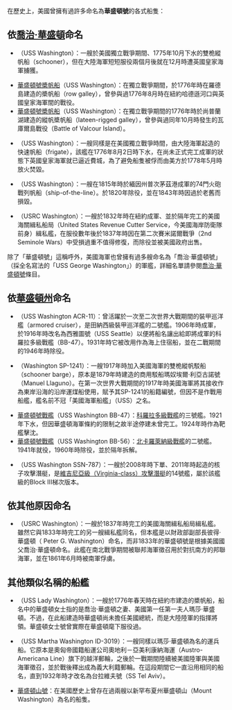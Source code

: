 在歷史上，美國曾擁有過許多命名為'''華盛頓號'''的各式船隻：

==依[[喬治·華盛頓|喬治·華盛頓]]命名==
* {{link-en|華盛頓號帆船 (1775年)|USS Washington (1775)|華盛頓號帆船}}（USS Washington）：一艘於美國獨立戰爭期間、1775年10月下水的雙桅縱帆船（schooner），但在大陸海軍短短服役兩個月後就在12月時遭英國皇家海軍擄獲。
* [[華盛頓號槳帆船_(羅德島)|華盛頓號槳帆船]]（USS Washington）：在獨立戰爭期間，於1776年時在羅德島建造的槳帆船（row galley），曾參與過1776年8月時在紐約哈德遜河口與英國皇家海軍間的戰役。
* [[華盛頓號槳帆船_(尚普蘭湖)|華盛頓號槳帆船]]（USS Washington）：在獨立戰爭期間的1776年時於尚普蘭湖建造的縱帆槳帆船（lateen-rigged galley），曾參與過同年10月時發生的瓦庫爾島戰役（Battle of Valcour Island）。
* {{link-en|華盛頓號快速帆船|USS Washington (1776 frigate)|華盛頓號快速帆船}}（USS Washington）：一艘同樣是在美國獨立戰爭時間，由大陸海軍起造的快速帆船（frigate），該艦在1776年8月2日時下水，在尚未正式完工成軍的狀態下英國皇家海軍就已逼近費城，為了避免船隻被俘而由美方於1778年5月時放火焚毀。
* {{link-en|華盛頓號風帆戰艦|USS Washington (1814)|華盛頓號風帆戰艦}}（USS Washington）：一艘在1815年時於緬因州普次茅茲港成軍的74門火砲戰列帆船（ship-of-the-line）。於1820年除役，並在1843年時因過於老舊而損毀。
* {{link-en|華盛頓號緝私艦 (1833年)|USRC Washington (1833)|華盛頓號緝私艦}}（USRC Washington）：一艘於1832年時在紐約成軍、並於隔年完工的美國海關緝私船局（United States Revenue Cutter Service，今美國海岸防衛隊前身）緝私艦，在服役數年後於1837年時因在第二次賽米諾爾戰爭（2nd Seminole Wars）中受損過重不值得修復，而除役並被美國政府出售。

除了「華盛頓號」這稱呼外，美國海軍也曾擁有過多艘命名為「喬治·華盛頓號」（採全名寫法的「USS George Washington」）的軍艦，詳細名單請參閱[[喬治·華盛頓號|喬治·華盛頓號]]條目。

==依[[華盛頓州|華盛頓州]]命名==
* {{link-en|華盛頓號裝甲巡洋艦|USS Washington (ACR-11)|華盛頓號裝甲巡洋艦}}（USS Washington ACR-11）：曾活躍於一次至二次世界大戰期間的裝甲巡洋艦（armored cruiser），是田納西級裝甲巡洋艦的二號艦。1906年時成軍，於1916年時改名為西雅圖號（USS Seattle）以便將船名讓出給即將成軍的科羅拉多級戰艦（BB-47）。1931年時它被改用作為海上住宿船，並在二戰期間的1946年時除役。
* {{link-en|華盛頓號運煤駁船|Washington (SP-1241)}}（Washington SP-1241）：一艘1917年時加入美國海軍的雙桅縱帆駁船（schooner barge），原本是1879年時建造的商用駁船瑪奴埃爾·利亞古諾號（Manuel Llaguno）。在第一次世界大戰期間的1917年時美國海軍將其接收作為東岸沿海的沿岸運煤船使用，賦予其SP-1241的船籍編號，但因不是作戰用船艦，艦名前不冠「美國海軍船艦」（USS）之名。
* [[華盛頓號戰艦_(BB-47)|華盛頓號戰艦]]（USS Washington BB-47）：[[科羅拉多級戰艦|科羅拉多級戰艦]]的三號艦。1921年下水，但因華盛頓海軍條約的限制之故半途停建未曾完工。1924年時作為靶艦擊沈。
* [[華盛頓號戰艦_(BB-56)|華盛頓號戰艦]]（USS Washington BB-56）：[[北卡羅萊納級戰艦|北卡羅萊納級戰艦]]的二號艦。1941年就役，1960年時除役，並於隔年拆解。
* {{link-en|華盛頓號核子攻擊潛艇|USS Washington (SSN-787)}}（USS Washington SSN-787）：一艘於2008年時下單、2011年時起造的核子攻擊潛艇，是[[維吉尼亞級核動力攻擊潛艦|維吉尼亞級（Virginia-class）攻擊潛艇]]的14號艦，屬於該艦級的Block III梯次版本。

==依其他原因命名==
* {{link-en|華盛頓號緝私艦 (1837年)|USS Washington (1837)|華盛頓號緝私艦}}（USRC Washington）：一艘於1837年時完工的美國海關緝私船局緝私艦。雖然它與1833年時完工的另一艘緝私艦同名，但本艦是以財政部副部長彼得·華盛頓（ Peter G. Washington）命名，而非1833年的華盛頓號是根據美國國父喬治·華盛頓命名。此艦在南北戰爭期間被聯邦海軍徵召用於對抗南方的邦聯海軍，並在1861年6月時被南軍俘虜。

==其他類似名稱的船艦==
* {{link-en|華盛頓女士號槳帆船|USS Lady Washington (1776)}}（USS Lady Washington）：一艘於1776年春天時在紐約市建造的槳帆船，船名中的華盛頓女士指的是喬治·華盛頓之妻、美國第一任第一夫人瑪莎·華盛頓。不過，在此船建造時華盛頓尚未擔任美國總統，而是大陸陸軍的指揮將領。華盛頓女士號曾實際在華盛頓麾下服役過。
* {{link-en|瑪莎·華盛頓號運兵船|USS Martha Washington (ID-3019)}}（USS Martha Washington ID-3019）：一艘同樣以瑪莎·華盛頓為名的運兵船。它原本是奧匈帝國籍船運公司奧地利－亞美利康納海運（Austro-Americana Line）旗下的越洋郵輪，之後於一戰期間陸續被美國陸軍與美國海軍徵召，並於戰後釋出成為義大利籍郵輪。在這段期間它一直沿用相同的船名，直到1932年時才改名為台拉維夫號（SS Tel Aviv）。
* [[華盛頓山號|華盛頓山號]]：在美國歷史上曾存在過兩艘以新罕布夏州華盛頓山（Mount Washington）為名的船隻。

{{disambig|cat=四字消歧義}}